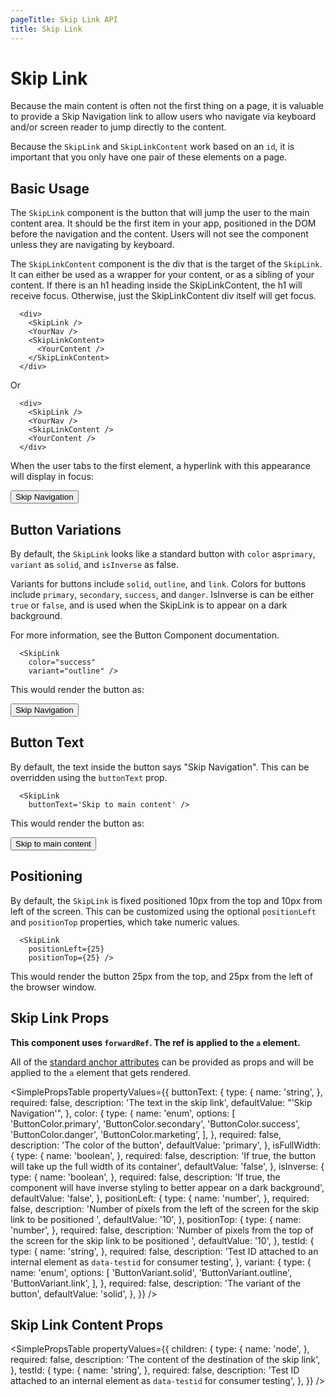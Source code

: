 ```yaml
---
pageTitle: Skip Link API
title: Skip Link
---
```



# Skip Link

Because the main content is often not the first thing on a page, it is valuable to provide a Skip Navigation link
to allow users who navigate via keyboard and/or screen reader to jump directly to the content.

Because the `SkipLink` and `SkipLinkContent` work based on an `id`, it is important that you only have one pair of these elements on a page.

## Basic Usage

The `SkipLink` component is the button that will jump the user to the main content area. It should be the first item in your app, positioned in the DOM before the navigation and the content.
Users will not see the component unless they are navigating by keyboard.

The `SkipLinkContent` component is the div that is the target of the `SkipLink`. It can either be used as a wrapper for your content, or as a sibling of your content.
If there is an h1 heading inside the SkipLinkContent, the h1 will receive focus. Otherwise, just the SkipLinkContent div itself will get focus.

```
  <div>
    <SkipLink />
    <YourNav />
    <SkipLinkContent>
      <YourContent />
    </SkipLinkContent>
  </div>
```

Or

```
  <div>
    <SkipLink />
    <YourNav />
    <SkipLinkContent />
    <YourContent />
  </div>
```

When the user tabs to the first element, a hyperlink with this appearance will display in focus:

<Button>Skip Navigation</Button>

## Button Variations

By default, the `SkipLink` looks like a standard button with `color` as`primary`, `variant` as `solid`, and `isInverse` as false.

Variants for buttons include `solid`, `outline`, and `link`.
Colors for buttons include `primary`, `secondary`, `success`, and `danger`.
IsInverse is can be either `true` or `false`, and is used when the SkipLink is to appear on a dark background.

For more information, see the <Link to="/api/button">Button Component documentation</Link>.

```
  <SkipLink
    color="success"
    variant="outline" />
```

This would render the button as:

<Button color="success" variant="outline">
  Skip Navigation
</Button>

## Button Text

By default, the text inside the button says "Skip Navigation". This can be overridden using the `buttonText` prop.

```
  <SkipLink
    buttonText='Skip to main content' />
```

This would render the button as:

<Button>Skip to main content</Button>

## Positioning

By default, the `SkipLink` is fixed positioned 10px from the top and 10px from left of the screen. This can be customized using the optional `positionLeft`
and `positionTop` properties, which take numeric values.

```
  <SkipLink
    positionLeft={25}
    positionTop={25} />
```

This would render the button 25px from the top, and 25px from the left of the browser window.

## Skip Link Props

**This component uses `forwardRef`. The ref is applied to the `a` element.**

All of the [standard anchor attributes](https://developer.mozilla.org/en-US/docs/Web/HTML/Element/a) can be provided as props and will be applied to the `a` element that gets rendered.

<SimplePropsTable
  propertyValues={{
    buttonText: {
      type: {
        name: 'string',
      },
      required: false,
      description: 'The text in the skip link',
      defaultValue: "'Skip Navigation'",
    },
    color: {
      type: {
        name: 'enum',
        options: [
          'ButtonColor.primary',
          'ButtonColor.secondary',
          'ButtonColor.success',
          'ButtonColor.danger',
          'ButtonColor.marketing',
        ],
      },
      required: false,
      description: 'The color of the button',
      defaultValue: 'primary',
    },
    isFullWidth: {
      type: {
        name: 'boolean',
      },
      required: false,
      description:
        'If true, the button will take up the full width of its container',
      defaultValue: 'false',
    },
    isInverse: {
      type: {
        name: 'boolean',
      },
      required: false,
      description:
        'If true, the component will have inverse styling to better appear on a dark background',
      defaultValue: 'false',
    },
    positionLeft: {
      type: {
        name: 'number',
      },
      required: false,
      description:
        'Number of pixels from the left of the screen for the skip link to be positioned ',
      defaultValue: '10',
    },
    positionTop: {
      type: {
        name: 'number',
      },
      required: false,
      description:
        'Number of pixels from the top of the screen for the skip link to be positioned ',
      defaultValue: '10',
    },
    testId: {
      type: {
        name: 'string',
      },
      required: false,
      description:
        'Test ID attached to an internal element as `data-testid` for consumer testing',
    },
    variant: {
      type: {
        name: 'enum',
        options: [
          'ButtonVariant.solid',
          'ButtonVariant.outline',
          'ButtonVariant.link',
        ],
      },
      required: false,
      description: 'The variant of the button',
      defaultValue: 'solid',
    },
  }}
/>

## Skip Link Content Props

<SimplePropsTable
  propertyValues={{
    children: {
      type: {
        name: 'node',
      },
      required: false,
      description: 'The content of the destination of the skip link',
    },
    testId: {
      type: {
        name: 'string',
      },
      required: false,
      description:
        'Test ID attached to an internal element as `data-testid` for consumer testing',
    },
  }}
/>


